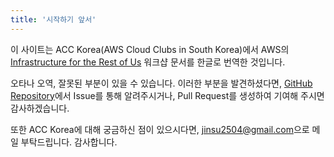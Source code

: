 ```yaml
---
title: '시작하기 앞서'
---
```


이 사이트는 ACC Korea(AWS Cloud Clubs in South Korea)에서 AWS의 [Infrastructure for the Rest of Us](https://catalog.us-east-1.prod.workshops.aws/workshops/781f1e70-d6e9-4f0d-8c7e-b069990a4f8c/en-US) 워크샵 문서를 한글로 번역한 것입니다.

오타나 오역, 잘못된 부분이 있을 수 있습니다. 이러한 부분을 발견하셨다면, [GitHub Repository](https://github.com/aws-cloud-clubs/infra-camp-docs)에서 Issue를 통해 알려주시거나, Pull Request를 생성하여 기여해 주시면 감사하겠습니다.

또한 ACC Korea에 대해 궁금하신 점이 있으시다면, [jinsu2504@gmail.com](mailto:jinsu2504@gmail.com)으로 메일 부탁드립니다. 감사합니다.

